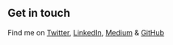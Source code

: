 ## Get in touch

Find me on [Twitter](https://www.twitter.com/idofrizler), [LinkedIn](https://www.linkedin.com/in/ido-frizler-9b1407b2/), [Medium](https://ido-frizler.medium.com/) & [GitHub](https://github.com/idofrizler/)
